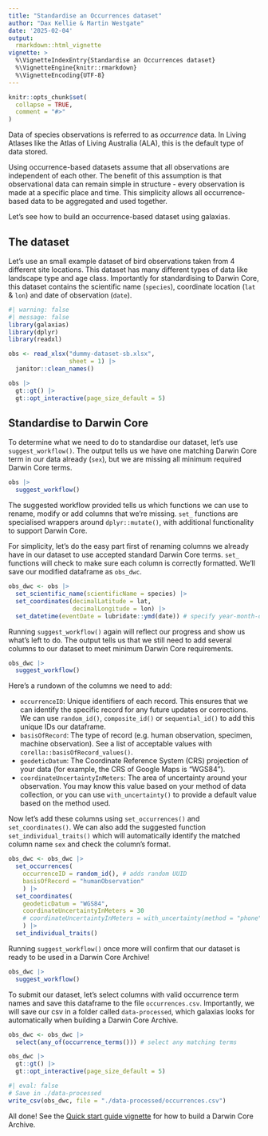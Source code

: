 ```yaml
---
title: "Standardise an Occurrences dataset"
author: "Dax Kellie & Martin Westgate"
date: '2025-02-04'
output:
  rmarkdown::html_vignette
vignette: >
  %\VignetteIndexEntry{Standardise an Occurrences dataset}
  %\VignetteEngine{knitr::rmarkdown}
  %\VignetteEncoding{UTF-8}
---
```


```r
knitr::opts_chunk$set(
  collapse = TRUE,
  comment = "#>"
)
```

Data of species observations is referred to as *occurrence* data. In Living Atlases like the Atlas of Living Australia (ALA), this is the default type of data stored. 

Using occurrence-based datasets assume that all observations are independent of each other. The benefit of this assumption is that observational data can remain simple in structure - every observation is made at a specific place and time. This simplicity allows all occurrence-based data to be aggregated and used together. 

Let's see how to build an occurrence-based dataset using galaxias.

## The dataset

Let's use an small example dataset of bird observations taken from 4 different site locations. This dataset has many different types of data like landscape type and age class. Importantly for standardising to Darwin Core, this dataset contains the scientific name (`species`), coordinate location (`lat` & `lon`) and date of observation (`date`).

```r
#| warning: false
#| message: false
library(galaxias)
library(dplyr)
library(readxl)

obs <- read_xlsx("dummy-dataset-sb.xlsx",
                 sheet = 1) |>
  janitor::clean_names()

obs |> 
  gt::gt() |>
  gt::opt_interactive(page_size_default = 5)
```


## Standardise to Darwin Core

To determine what we need to do to standardise our dataset, let's use `suggest_workflow()`. The output tells us we have one matching Darwin Core term in our data already (`sex`), but we are missing all minimum required Darwin Core terms.

```r
obs |>
  suggest_workflow()
```

The suggested workflow provided tells us which functions we can use to rename, modify or add columns that we're missing. `set_` functions are specialised wrappers around `dplyr::mutate()`, with additional functionality to support Darwin Core. 

For simplicity, let's do the easy part first of renaming columns we already have in our dataset to use accepted standard Darwin Core terms. `set_` functions will check to make sure each column is correctly formatted. We'll save our modified dataframe as `obs_dwc`.

```r
obs_dwc <- obs |>
  set_scientific_name(scientificName = species) |>
  set_coordinates(decimalLatitude = lat,
                  decimalLongitude = lon) |>
  set_datetime(eventDate = lubridate::ymd(date)) # specify year-month-day format
```

Running `suggest_workflow()` again will reflect our progress and show us what's left to do. The output tells us that we still need to add several columns to our dataset to meet minimum Darwin Core requirements.

```r
obs_dwc |>
  suggest_workflow()
```

Here's a rundown of the columns we need to add:

  *  `occurrenceID`: Unique identifiers of each record. This ensures that we can identify the specific record for any future updates or corrections. We can use `random_id()`, `composite_id()` or `sequential_id()` to add this unique IDs our dataframe.
  *  `basisOfRecord`: The type of record (e.g. human observation, specimen, machine observation). See a list of acceptable values with `corella::basisOfRecord_values()`.
  *  `geodeticDatum`: The Coordinate Reference System (CRS) projection of your data (for example, the CRS of Google Maps is "WGS84").
  *  `coordinateUncertaintyInMeters`: The area of uncertainty around your observation. You may know this value based on your method of data collection, or you can use `with_uncertainty()` to provide a default value based on the method used.

Now let's add these columns using `set_occurrences()` and `set_coordinates()`. We can also add the suggested function `set_individual_traits()` which will automatically identify the matched column name `sex` and check the column's format.

```r
obs_dwc <- obs_dwc |>
  set_occurrences(
    occurrenceID = random_id(), # adds random UUID
    basisOfRecord = "humanObservation"
    ) |>
  set_coordinates(
    geodeticDatum = "WGS84",
    coordinateUncertaintyInMeters = 30
    # coordinateUncertaintyInMeters = with_uncertainty(method = "phone")
    ) |>
  set_individual_traits()
```

Running `suggest_workflow()` once more will confirm that our dataset is ready to be used in a Darwin Core Archive!

```r
obs_dwc |>
  suggest_workflow()
```

To submit our dataset, let's select columns with valid occurrence term names and save this dataframe to the file `occurrences.csv`. Importantly, we will save our csv in a folder called `data-processed`, which galaxias looks for automatically when building a Darwin Core Archive.

```r
obs_dwc <- obs_dwc |>
  select(any_of(occurrence_terms())) # select any matching terms

obs_dwc |>
  gt::gt() |>
  gt::opt_interactive(page_size_default = 5)
```

```r
#| eval: false
# Save in ./data-processed
write_csv(obs_dwc, file = "./data-processed/occurrences.csv")
```

All done! See the [Quick start guide vignette](quick_start_guide.html) for how to build a Darwin Core Archive.
